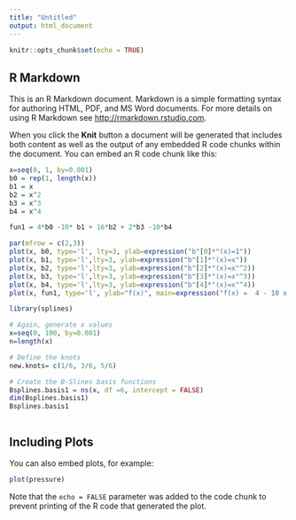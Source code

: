 ```yaml
---
title: "Untitled"
output: html_document
---
```


```r
knitr::opts_chunk$set(echo = TRUE)
```

## R Markdown

This is an R Markdown document. Markdown is a simple formatting syntax for authoring HTML, PDF, and MS Word documents. For more details on using R Markdown see <http://rmarkdown.rstudio.com>.

When you click the **Knit** button a document will be generated that includes both content as well as the output of any embedded R code chunks within the document. You can embed an R code chunk like this:

```r
x=seq(0, 1, by=0.001)
b0 = rep(1, length(x))
b1 = x
b2 = x^2
b3 = x^3
b4 = x^4

fun1 = 4*b0 -10* b1 + 16*b2 + 2*b3 -10*b4

par(mfrow = c(2,3))
plot(x, b0, type='l', lty=3, ylab=expression("b"[0]*"(x)=1"))
plot(x, b1, type='l',lty=3, ylab=expression("b"[1]*"(x)=x"))
plot(x, b2, type='l',lty=3, ylab=expression("b"[2]*"(x)=x"^2))
plot(x, b3, type='l',lty=3, ylab=expression("b"[3]*"(x)=x"^3))
plot(x, b4, type='l',lty=3, ylab=expression("b"[4]*"(x)=x"^4))
plot(x, fun1, type='l', ylab="f(x)", main=expression("f(x) =  4 - 10 x + 16 x"^2*"+ 2 x"^3*"- 10 x"^4), col="blue", lwd=2)

```
```r
library(splines)

# Again, generate x values
x=seq(0, 100, by=0.001)
n=length(x)

# Define the knots 
new.knots= c(1/6, 3/6, 5/6)

# Create the B-Slines basis functions
Bsplines.basis1 = ns(x, df =6, intercept = FALSE)
dim(Bsplines.basis1)
Bsplines.basis1



```

## Including Plots

You can also embed plots, for example:

```r
plot(pressure)
```

Note that the `echo = FALSE` parameter was added to the code chunk to prevent printing of the R code that generated the plot.
